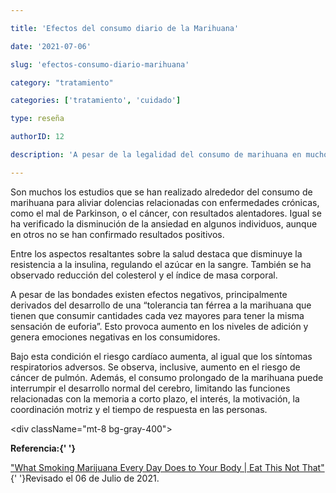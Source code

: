 ```yaml
---

title: 'Efectos del consumo diario de la Marihuana'

date: '2021-07-06'

slug: 'efectos-consumo-diario-marihuana'

category: "tratamiento"

categories: ['tratamiento', 'cuidado']

type: reseña

authorID: 12

description: 'A pesar de la legalidad del consumo de marihuana en muchos estados norteamericanos, continúa el debate sobre los efectos de su consumo diario en el organismo.'

---
```








Son muchos los estudios que se han realizado alrededor del consumo de marihuana para aliviar dolencias relacionadas con enfermedades crónicas, como el mal de Parkinson, o el cáncer, con resultados alentadores. Igual se ha verificado la disminución de la ansiedad en algunos individuos, aunque en otros no se han confirmado resultados positivos.

Entre los aspectos resaltantes sobre la salud destaca que disminuye la resistencia a la insulina, regulando el azúcar en la sangre. También se ha observado reducción del colesterol y el índice de masa corporal.

A pesar de las bondades existen efectos negativos, principalmente derivados del desarrollo de una “tolerancia tan férrea a la marihuana que tienen que consumir cantidades cada vez mayores para tener la misma sensación de euforia”. Esto provoca aumento en los niveles de adición y genera emociones negativas en los consumidores.

Bajo esta condición el riesgo cardíaco aumenta, al igual que los síntomas respiratorios adversos. Se observa, inclusive, aumento en el riesgo de cáncer de pulmón. Además, el consumo prolongado de la marihuana puede interrumpir el desarrollo normal del cerebro, limitando las funciones relacionadas con la memoria a corto plazo, el interés, la motivación, la coordinación motriz y el tiempo de respuesta en las personas.





<div className="mt-8 bg-gray-400">



<b>Referencia:{' '}</b>

 <a href="https://bit.ly/3hnLMIe" rel="nofollow" target="_blank">"What Smoking Marijuana Every Day Does to Your Body | Eat This Not That"</a>{' '}Revisado el 06 de Julio de 2021.



  </div>